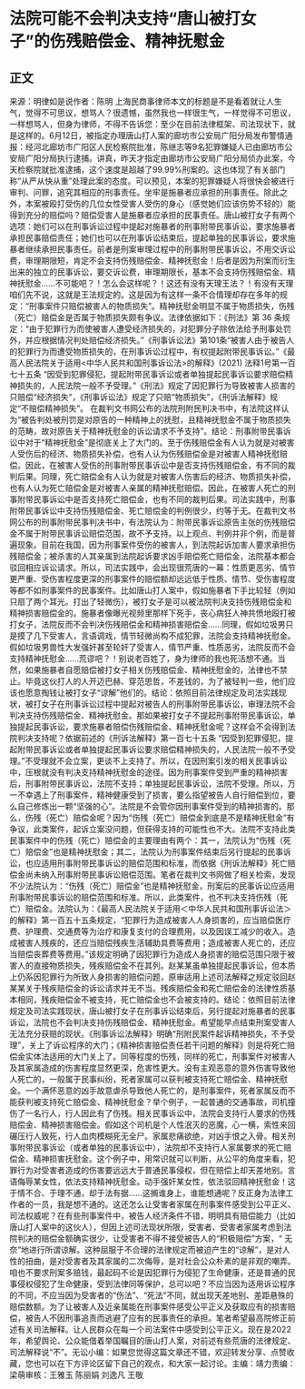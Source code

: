 # 法院可能不会判决支持“唐山被打女子”的伤残赔偿金、精神抚慰金
## 正文
来源：明律如是说作者：陈明 上海民商事律师本文的标题是不是看着就让人生气，觉得不可思议，想骂人？很遗憾，虽然我也一样很生气，一样觉得不可思议，一样想骂人，但身为律师，不得不告诉您：至少在目前法律框架、司法现状下，就是这样的。6月12日，被指定办理唐山打人案的廊坊市公安局广阳分局发布警情通报：经河北廊坊市广阳区人民检察院批准，陈继志等9名犯罪嫌疑人已由廊坊市公安局广阳分局执行逮捕。讲真，昨天才指定由廊坊市公安局广阳分局侦办此案，今天检察院就批准逮捕，这个速度是超越了99.99%刑案的。这也体现了有关部门称“从严从快从重”处理此案的态度。可以预见，本案的犯罪嫌疑人将很快会被进行审判、问罪，追究其相应的刑事责任。坐牢是施暴者应承担的刑事责任。除此之外，本案被殴打受伤的几位女性受害人受伤的身心（感觉她们应该伤势不轻的）能得到充分的赔偿吗？赔偿受害人是施暴者应承担的民事责任。唐山被打女子有两个选项：她们可以在刑事诉讼过程中提起对施暴者的刑事附带民事诉讼，要求施暴者承担民事赔偿责任；她们也可以在刑事诉讼结束后，提起单独的民事诉讼，要求施暴者继续承担民事责任。前者是刑案审理过程中的刑事附带民事诉讼，不用交诉讼费，审理期限短，肯定不会支持伤残赔偿金、精神抚慰金！后者是因为刑案而衍生出来的独立的民事诉讼，要交诉讼费，审理期限长，基本不会支持伤残赔偿金、精神抚慰金......不可能吧？！怎么会这样呢？！这还有没有天理王法？！有没有天理咱们先不说，这就是王法规定的。这是因为有这样一条不合情理却存在多年的规定：“刑事案件只赔偿被害人的物质损失”。精神抚慰金明显不属于物质损失，伤残（死亡）赔偿金是否属于物质损失颇有争议。法律依据如下：《刑法》第 36 条规定：“由于犯罪行为而使被害人遭受经济损失的，对犯罪分子除依法给予刑事处罚外，并应根据情况判处赔偿经济损失。”《刑事诉讼法》第101条“被害人由于被告人的犯罪行为而遭受物质损失的，在刑事诉讼过程中，有权提起附带民事诉讼。”《最高人民法院关于适用<中华人民共和国刑事诉讼法>的解释》(2021) 法释1号第一百七十五条 “因受到犯罪侵犯，提起附带民事诉讼或者单独提起民事诉讼要求赔偿精神损失的，人民法院一般不予受理。”《刑法》规定了因犯罪行为导致被害人损害的只赔偿“经济损失”，《刑事诉讼法》规定了只赔“物质损失”，《刑诉法解释》规定“不赔偿精神损失”。 在裁判文书网公布的法院刑附民判决书中，有法院这样认为“被告判处被刑罚是对原告的一种精神上的抚慰，且精神抚慰金不属于物质损失的范畴，故对原告关于精神抚慰金的诉讼请求不予支持”。结论：刑事附带民事诉讼中对于“精神抚慰金”是彻底关上了大门的。至于伤残赔偿金有人认为就是对被害人受伤后的经济、物质损失补偿，也有人认为伤残赔偿金是对被害人精神抚慰赔偿。因此，在被害人受伤的刑事附带民事诉讼中是否支持伤残赔偿金，有不同的裁判后果。同理，死亡赔偿金有人认为就是对被害人伤害后的经济、物质损失补偿，也有人认为死亡赔偿金是对被害人亲属的精神抚慰赔偿。因此，在被害人死亡的刑事附带民事诉讼中是否支持死亡赔偿金，也有不同的裁判后果。司法实践中，刑事附带民事诉讼中支持伤残赔偿金、死亡赔偿金的判例很少，约等于无。在裁判文书网公布的刑事附带民事判决书中，有法院认为：附带民事诉讼原告主张的伤残赔偿金不属于附带民事诉讼赔偿范围，故不予支持。以上观点、判例并非个例，而是普遍现象。目前在我国，因为刑事案件受伤的被害人，到法院起诉加害人要求承担伤残赔偿金；被杀害的人其亲属到法院起诉要求凶手赔偿死亡赔偿金，法院基本都会驳回相应诉讼请求。所以，司法实践中，会出现很荒唐的一幕：性质更恶劣、情节更严重、受伤害程度更深的刑事案件的赔偿额却远远低于性质、情节、受伤害程度等都不如刑事案件的民事案件。比如唐山打人案中，假如施暴者下手比较轻（例如只扇了两个耳光。打出了轻微伤），被打女子是可以被法院判决支持伤残赔偿金和精神损害赔偿金的。施暴者像曝光视频里那样下死手，丧心病狂人神共愤地殴打被打女子，法院反而不会判决伤残赔偿金和精神损害赔偿金......同理，假如垃圾男只是摸了几下受害人，言语调戏，情节轻微尚构不成犯罪，法院会支持精神抚慰金。假如垃圾男兽性大发强奸甚至轮奸了受害人，情节严重、性质恶劣，法院反而不会支持精神抚慰金......荒谬吧？！别说老百姓了，身为律师的我也死活想不通。当然，如果施暴者自愿赔偿被打女子相关伤残赔偿金、精神抚慰金的，法律也不禁止。毕竟这伙打人的人开迈巴赫、穿范思哲，不差钱的，为了被轻判一些，他们应该也愿意掏钱让被打女子“谅解”他们的。结论：依照目前法律规定及司法实践现状，被打女子在刑事诉讼过程中提起对被告人的刑事附带民事诉讼，审理法院不会判决支持伤残赔偿金、精神抚慰金。那如果被打女子不提起刑事附带民事诉讼，单独提起民事诉讼，要求施暴者赔偿伤残赔偿金、精神抚慰金呢？这样会不会得到法院判决支持呢？依据前述的《刑诉法解释》第一百七十五条 “因受到犯罪侵犯，提起附带民事诉讼或者单独提起民事诉讼要求赔偿精神损失的，人民法院一般不予受理。”不受理就不会立案，更谈不上支持了。所以，在因刑案引发的相关民事诉讼中，压根就没有判决支持精神抚慰金的途径。因为刑事案件受到严重的精神损害后，刑事附带民事诉讼，法院不支持；单独提起民事诉讼，法院不受理。所以，万一不幸遇上了刑事案件，精神健康受到了损害，要么指望被告人自行赔偿到位，要么自己修炼出一颗“坚强的心”。法院是不会管你因刑事案件受到的精神损害的。那么，伤残（死亡）赔偿金呢？因为“伤残（死亡）赔偿金到底是不是精神抚慰金”有争议，此类案件，起诉立案没问题，但获得支持的可能性也不大。法院不支持此类民事案件中的伤残（死亡）赔偿金的主要理由有两个：其一，法院认为“伤残（死亡）赔偿金”也是精神抚慰金；其二，法院认为刑事案件结束后另行提起的民事诉讼，也应适用刑事附带民事诉讼的赔偿范围和标准，而依据《刑诉法解释》死亡赔偿金尚未纳入刑事附带民事诉讼赔偿范围。笔者在裁判文书网做了相关检索，发现不少法院认为：“伤残（死亡）赔偿金”也是精神抚慰金，刑案后的民事诉讼应适用刑事附带民事诉讼的赔偿范围和标准。所以，此类案件，也不判决支持伤残（死亡）赔偿金。法院认为：《最高人民法院关于适用＜中华人民共和国刑事诉讼法＞的解释》第一百五十五条规定，“犯罪行为造成被害人人身损害的，应当赔偿医疗费、护理费、交通费等为治疗和康复支付的合理费用，以及因误工减少的收入。造成被害人残疾的，还应当赔偿残疾生活辅助具费等费用；造成被害人死亡的，还应当赔偿丧葬费等费用。”该规定明确了因犯罪行为造成人身损害的赔偿范围只限于被害人的直接物质损失，残疾赔偿金不在其列。赵某某虽单独提起民事诉讼，但本质上仍系因犯罪行为所致人身损害的赔偿问题，原审适用上述司法解释之规定驳回赵某某关于残疾赔偿金的诉讼请求并无不当。残疾赔偿金和死亡赔偿金的法律性质基本相同，残疾赔偿金不被支持，死亡赔偿金也不会被支持的。结论：依照目前法律规定及司法实践现状，唐山被打女子在刑事诉讼结束后，另行提起对施暴者的民事诉讼，法院也不会判决支持伤残赔偿金、精神抚慰金。希望能早点结束刑案受害人无法充分获赔的现状。《刑事诉讼法解释》明确“刑附民案件起诉精神损失，不予受理”，关上了诉讼程序的大门；《精神损害赔偿责任若干问题的解释》则是将死亡赔偿金实体法适用的大门关上了。同等程度的伤残，同样的死亡，刑事案件对被害人及其家属造成的伤害程度显然更深，危害性更大。没有主观恶意的意外伤害导致他人死亡的，一般属于民事纠纷，死者家属可以获判被支持死亡赔偿金、精神抚慰金。一个满怀恶意的凶手故意虐杀导致他人死亡的，是刑事案件，死者家属反而不能获判被支持死亡赔偿金、精神抚慰金？举个例子，一起普通的交通事故，司机撞伤了一名行人，行人因此有了伤残。相关民事诉讼中，法院会支持行人要求的伤残赔偿金、精神损害赔偿金。假如这个司机是个人性泯灭的恶魔，心一横，索性来回碾压行人致死，行人血肉模糊死无全尸。家属悲痛欲绝，对凶手恨之入骨。相关刑事附带民事诉讼（或者单独的民事诉讼中），法院却不支持行人家属要求的死亡赔偿金、精神损害抚慰金。这个例子中，用常识就可以判断，从公平的角度来看，犯罪行为对受害者造成的伤害要远远大于普通民事侵权，但在赔偿上却天差地别。言语侮辱某女性，依法支持精神抚慰金。动手强奸某女性，依法驳回精神抚慰金！这于情不合、于理不通，却于法有据……这搁谁身上，谁能想通呢？反正身为法律工作者的一员，我是想不通的。这还怎么让受害者家属在刑事案件感受到公平正义、司法权威呢？在有些刑事案件中，被告人经济条件不错，明明具有赔偿能力（比如唐山打人案中的这伙人），但因上述司法现状所限，受害者、受害者家属考虑到法院判决的赔偿金额确实很少，让受害者不得不接受被告人的“积极赔偿”方案，“ 无奈”地进行所谓谅解。这种屈服于不合理的法律规定而被迫产生的“谅解”，是对人性的扭曲，是对受害者及其家属的二次侮辱，是对社会公众朴素的是非观的嘲弄。咱也不要求刑案多赔钱，最起码不论是因犯罪行为侵犯了生命健康，还是普通的民事侵权侵犯了生命健康，受到法律同等保护，总可以吧？不应当因为适用诉讼程序的不同，不应当因为受害者的“伤法”、“死法”不同，就出现天差地别、差距悬殊的赔偿数额。为了让被害人及近亲属能在刑事案件感受公平正义及获取应有的损害赔偿，被告人不因刑事追责而逃避了应有的民事责任的承担。笔者希望最高院修正前述有关司法解释。让人民群众在每一个司法案件中感受到公平正义。现在是2022年，希望舆论、公众能借着举国瞩目的唐山打人案，对前述有些荒唐的法律规定、司法解释说“不”。无讼小编：如果您觉得这篇文章还不错，欢迎转发分享、点赞收藏，您也可以在下方评论区留下自己的观点，和大家一起讨论。主编：靖力责编：梁萌审核：王雅玉 陈丽娟 刘逸凡 王敬